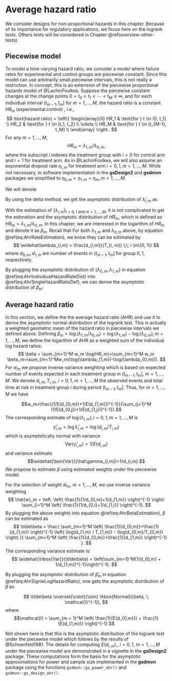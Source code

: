 # Average hazard ratio {#ahr}

We consider designs for non-proportional hazards in this chapter.
Because of its importance for regulatory applications, we focus here on the logrank tests.
Others tests will be considered in Chapter \@ref(overview-other-tests).

## Piecewise model

To model a time-varying hazard ratio, we consider a model where failure rates for experimental and control groups are piecewise constant.
Since this model can use arbitrarily small piecewise intervals, this is not really a restriction.
In concept, this is an extension of the piecewise proportional hazards model of @LachinFoulkes.
Suppose the piecewise constant changes at the change points $0 = t_0 < t_1 < \cdots < t_M \le \infty$, and for each individual interval $(t_{m-1}, t_m]$ for $m = 1, \ldots, M$, the hazard ratio is a constant $HR_m$ (experimental:control) , i.e.,
$$
  \text{hazard ratio}
  =
  \left\{
  \begin{array}{ll}
    HR_1  & \text{for } t \in (0, t_1] \\
    HR_2  & \text{for } t \in (t_1, t_2] \\
    \vdots \\
    HR_M  & \text{for } t \in (t_{M-1}, t_M] \\
  \end{array}
  \right..
$$
For any $m = 1, \ldots, M$,
$$
  HR_m = \lambda_{1,m} / \lambda_{0,m},
$$
where the subscript $i$ indexes the treatment group with $i = 0$ for control arm and $i=1$ for treatment arm.
As in @LachinFoulkes, we will also assume an exponential dropout rate $\eta_{i,m}$ for treatment arm $i=0,1, m=1,\ldots,M$.
While not necessary, in software implementation in the **gsDesign2** and **gsdmvn** packages we simplified to $\eta_{0,m}=\eta_{1,m}=\eta_m, m=1,\ldots,M$.

We will denote
\begin{equation}
   (\#eq:AhrLambdaGamma)
   \lambda_{i,m} = e^{\gamma_{i, m}}.
\end{equation}



By using the delta method, we get the asymptotic distribution of $\widehat\lambda_{i,m}$ as
\begin{equation}
  (\#eq:AhrIndividualHazardRateDist)
  \log(\widehat\lambda_{i,m})
  \overset{\cdot}{\sim}
  \text{Normal}
  \left(
    \log(\lambda_{i,m}), \; 1/d_{i,m}
  \right),
  \;\;
  \forall i \in \{0, 1\}
\end{equation}

With the estimation of $\{\lambda_{i,m}\}_{i=0,1 \text{ and } m = 1, \ldots, M}$, it is not complicated to get the estimation and the asymptotic distribution of $HR_m$, which is defined as $HR_m = \lambda_{1,m}/\lambda_{0,m}$.
In this chapter, we are interested in the logarithm of $HR_m$ and denote it as $\beta_m$.
Recall that
\begin{equation}
  (\#eq:AhrSingleHazardRatioDef)
  \beta_m
  \triangleq
  \log(HR_m)
  =
  \log\left( \frac{\lambda_{1,m}}{\lambda_{0,m}} \right)
  =
  \log(\lambda_{1,m}) - \log(\lambda_{0,m}).
\end{equation}
For both $\lambda_{1,m}$ and $\lambda_{0,m}$ above, by equation \@ref(eq:AhrRateEstimation), we know they can be estimated by
$$
  \widehat\lambda_{i,m} = \frac{d_{i,m}}{T_{i, m}} \;\; i \in\{0, 1\}
$$
where $d_{0,m}, d_{1,m}$ are number of events in $(t_{m-1}, t_m]$ for group $0,1$, respectively.

By plugging the asymptotic distribution of $\{\lambda_{0, m}, \lambda_{1,m}\}$ in equation \@ref(eq:AhrIndividualHazardRateDist) into \@ref(eq:AhrSingleHazardRatioDef), we can derive the asymptotic distribution of $\beta_m$:
\begin{equation}
  (\#eq:AhrSignleLogHazardRatio)
  \widehat\beta_m
  \overset{\cdot}{\sim}
  \text{Normal}
  \left(
    \beta_m,
    \frac{1}{D_{0m}} + \frac{1}{D_{1m}}
  \right)
  \;\; \forall m = 1,\ldots, M .
\end{equation}

## Average hazard ratio {#secAhr}

In this section, we define the the average hazard ratio (AHR) and use it  to derive the asymptotic normal distribution of the logrank test.
This is actually a weighted geometric mean of the hazard ratio in piecewise intervals we defined above.
Defining $\beta_m=\log(\lambda_{1,m}/\lambda_{0,m})= \log(\lambda_{1,m})-\log(\lambda_{0,m}), m=1,\ldots,M$, we define the logarithm of AHR as a weighted sum of the individual log hazard ratios:
$$
  \beta
  =
  \sum_{m=1}^M w_m \log(HR_m)=\sum_{m=1}^M w_m \beta_m=\sum_{m=1}^Mw_m(\log(\lambda_{1,m})-\log(\lambda_{0,m})).
$$
For $w_m$ we propose inverse variance weighting which is based on expected number of events expected in each treatment group in $(t_{m-1},t_m],$ $m=1,\ldots,M$.
We denote $d_{i,m}, T_{i,m},$ $i=0,1,$ $m=1,\ldots,M$ the observed events and total time at risk in treatment group $i$ during period $(t_{m-1},t_m]$.
Thus, for $m=1,\ldots,M$ we have

$$w_m=\frac{(1/E(d_{0,m})+1/E(d_{1,m}))^{-1}}{\sum_{j=1}^M (1/E(d_{0,j})+1/E(d_{1,j}))^{-1}}.$$
The corresponding estimate of $\log(\lambda_{i,m}), i=0,1, m=1,\ldots,M$  is
$$\hat{\gamma}_{i,m}=\log\hat\lambda_{i,m} = \log(d_{i,m}/T_{i,m})$$
which is asymptotically normal with variance
$$\text{Var}(\hat\gamma_{i,m})=1/E(d_{i,m})$$
and variance estimate
$$\widehat{\text{Var}}(\hat\gamma_{i,m})=1/d_{i,m}.$$
We propose to estimate $\beta$ using estimated weights under the piecewise model.
\begin{equation}
  (#eq:AhrBetaEstimation)
  \tilde\beta
  =
  \sum_{m=1}^M
  \hat{w}_m
  \left(\hat\gamma_{1,m} - \hat\gamma_{0,m}\right)
\end{equation}

For the selection of weight $\hat{w}_m,$ $m = 1, \ldots, M$, we use inverse variance weighting
$$
  \hat{w}_m
  =
  \left.
  \left(
    \frac{1}{1/d_{0,m}+1/d_{1,m}}
  \right)^{-1}
  \right/
  \sum_{i=1}^M
  \left(
    \frac{1}{1/d_{0,i}+1/d_{1,i}}
  \right)^{-1}.
$$
By plugging the above weights into equation \@ref(eq:AhrBetaEstimation), $\beta$ can be estimated as
$$
  \tilde\beta
  =
  \frac{
    \sum_{m=1}^M
    \left( \frac{1}{d_{0,m}}+\frac{1}{d_{1,m}} \right)^{-1}
    \left( \log(d_{1,m} / T_{1,m}) - \log(d_{0,m}/T_{0,m}) \right)
  }{
    \sum_{m=1}^M
    \left( \frac{1}{d_{0,m}}+\frac{1}{d_{1,m}} \right)^{-1}
  }.
$$
The corresponding variance estimate is:
$$
  \widehat{\hbox{Var}}(\tilde\beta)
  =
  \left(\sum_{m=1}^M(1/d_{0,m} + 1/d_{1,m})^{-1}\right)^{-1}.
$$

By plugging the asymptotic distribution of $\hat\beta_m$ in equation \@ref(eq:AhrSignleLogHazardRatio), one gets the asymptotic distribution of $\tilde\beta$ as

$$
  \tilde\beta
  \overset{\cdot}{\sim}
  \hbox{Normal}(\beta, \; \mathcal{I}^{-1}),
$$
where $$\mathcal{I} = \sum_{m = 1}^M \left( \frac{1}{E(d_{0,m})} + \frac{1}{E(d_{1,m})} \right)^{-1}.$$

Not shown here is that this is the asymptotic distribution of the logrank test under the piecewise model which follows by the results of @Schoenfeld1981.
The details for computing $E(d_{i,m}),$, $i=0,1$, $m=1,\ldots,M$ under the piecewise model are demonstrated in a vignette in the **gsDesign2** package.
These computations form the basis for the asymptotic approximations for power and sample size implemented in the **gsdmvn** package using the functions `gsdmvn::gs_power_ahr()` and `gsdmvn::gs_design_ahr()`.

